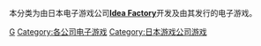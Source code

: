 本分类为由日本电子游戏公司'''[[Idea_Factory|Idea Factory]]'''开发及由其发行的电子游戏。

[[Category:Idea_Factory|G]]
[[Category:各公司电子游戏|Category:各公司电子游戏]]
[[Category:日本游戏公司游戏|Category:日本游戏公司游戏]]